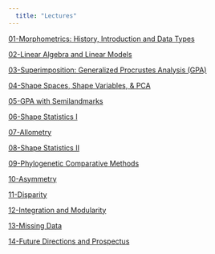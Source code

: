 ```yaml
---
  title: "Lectures"
---
```


[01-Morphometrics: History, Introduction and Data Types](https://geomorphR.github.io/GMcourse/Lectures/01-IntroHistory.html)

[02-Linear Algebra and Linear Models]()

[03-Superimposition: Generalized Procrustes Analysis (GPA)](https://geomorphR.github.io/GMcourse/Lectures/03-Superimposition.html)

[04-Shape Spaces, Shape Variables, & PCA](https://geomorphR.github.io/GMcourse/Lectures/04-ShapeVariablesSpaces.html)

[05-GPA with Semilandmarks](https://geomorphR.github.io/GMcourse/Lectures/Lectures/05-Semilandmarks.html)

[06-Shape Statistics I]()

[07-Allometry]()

[08-Shape Statistics II]()

[09-Phylogenetic Comparative Methods]()

[10-Asymmetry]()

[11-Disparity]()

[12-Integration and Modularity]()

[13-Missing Data]()

[14-Future Directions and Prospectus]()
